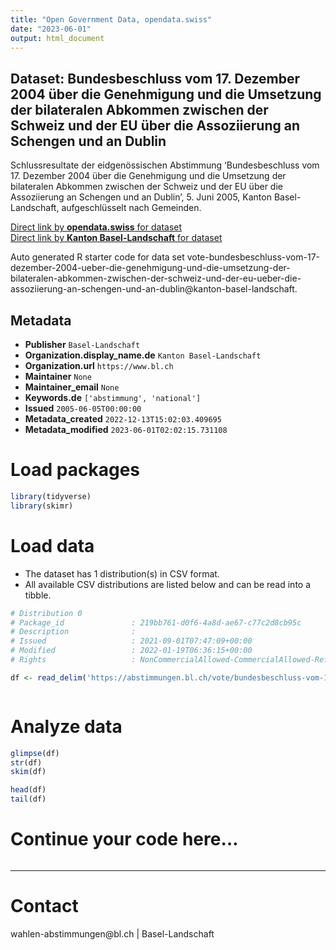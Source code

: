 ```yaml
---
title: "Open Government Data, opendata.swiss"
date: "2023-06-01"
output: html_document
---
```


## Dataset: Bundesbeschluss vom 17. Dezember 2004 über die Genehmigung und die Umsetzung der bilateralen Abkommen zwischen der Schweiz und der EU über die Assoziierung an Schengen und an Dublin

Schlussresultate der eidgenössischen Abstimmung 'Bundesbeschluss vom 17. Dezember 2004 über die Genehmigung und die Umsetzung der bilateralen Abkommen zwischen der Schweiz und der EU über die Assoziierung an Schengen und an Dublin', 5. Juni 2005, Kanton Basel-Landschaft, aufgeschlüsselt nach Gemeinden.

[Direct link by **opendata.swiss** for dataset](https://opendata.swiss/de/dataset/bundesbeschluss-vom-17-dezember-2004-uber-die-genehmigung-und-die-umsetzung-der-bilateralen-abk)<br>
[Direct link by **Kanton Basel-Landschaft** for dataset](https://abstimmungen.bl.ch/vote/bundesbeschluss-vom-17-dezember-2004-ueber-die-genehmigung-und-die-umsetzung-der-bilateralen-abkommen-zwischen-der-schweiz-und-der-eu-ueber-die-assoziierung-an-schengen-und-an-dublin/data)

Auto generated R starter code for data set vote-bundesbeschluss-vom-17-dezember-2004-ueber-die-genehmigung-und-die-umsetzung-der-bilateralen-abkommen-zwischen-der-schweiz-und-der-eu-ueber-die-assoziierung-an-schengen-und-an-dublin@kanton-basel-landschaft.

## Metadata

- **Publisher** `Basel-Landschaft`
- **Organization.display_name.de** `Kanton Basel-Landschaft`
- **Organization.url** `https://www.bl.ch`
- **Maintainer** `None`
- **Maintainer_email** `None`
- **Keywords.de** `['abstimmung', 'national']`
- **Issued** `2005-06-05T00:00:00`
- **Metadata_created** `2022-12-13T15:02:03.409695`
- **Metadata_modified** `2023-06-01T02:02:15.731108`


# Load packages

```r

library(tidyverse)
library(skimr)

```

# Load data

-   The dataset has 1 distribution(s) in CSV format.
-   All available CSV distributions are listed below and can be read into a tibble.

```r

# Distribution 0
# Package_id               : 219bb761-d0f6-4a8d-ae67-c77c2d8cb95c
# Description              : 
# Issued                   : 2021-09-01T07:47:09+00:00
# Modified                 : 2022-01-19T06:36:15+00:00
# Rights                   : NonCommercialAllowed-CommercialAllowed-ReferenceRequired

df <- read_delim('https://abstimmungen.bl.ch/vote/bundesbeschluss-vom-17-dezember-2004-ueber-die-genehmigung-und-die-umsetzung-der-bilateralen-abkommen-zwischen-der-schweiz-und-der-eu-ueber-die-assoziierung-an-schengen-und-an-dublin/data-csv')



```

# Analyze data

```r

glimpse(df)
str(df)
skim(df)

head(df)
tail(df)

```

# Continue your code here...

```r

```

------------------------------------------------------------------------

# Contact

wahlen-abstimmungen@bl.ch | Basel-Landschaft

